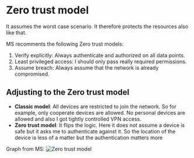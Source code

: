 # Zero trust model

It assumes the worst case scenario. It therefore protects the resources also like that.

MS recomments the following Zero trust models:

1. Verify explicitly: Always authenticate and authorized on all data points.
2. Least privileged access: I should only pass really required permissions.
3. Assume breach: Always assume that the network is already compromised.

## Adjusting to the Zero trust model

- <strong>Classic model</strong>: All devices are restricted to join the network. So for example, only cooperate devices are allowed. No personal devices are allowed and also I got tightly controlled VPN access.
- <strong>Zero trust model</strong>: It flips the logic. Here it does not assume a device is safe but it asks me to authenticate against it. So the location of the device is less of a matter but the authentication matters more

Graph from MS:
![Zero trust model](https://learn.microsoft.com/en-us/training/wwl-azure/describe-azure-identity-access-security/media/zero-trust-cf9202be.png)
